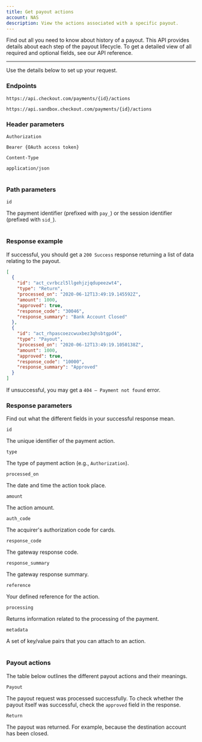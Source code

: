 ```yaml
---
title: Get payout actions
account: NAS
description: View the actions associated with a specific payout.
---
```


Find out all you need to know about history of a payout. This API provides details about each step of the payout lifecycle. To get a detailed view of all required and optional fields, see our <ExternalLink href="https://api-reference.checkout.com/preview/crusoe" >API reference</ExternalLink>.

---

Use the details below to set up your request.

### Endpoints

<tabs>
<tab title="Live">
<LineCodeWrapper type="get">

`https://api.checkout.com/payments/{id}/actions`

</LineCodeWrapper>
</tab>
<tab title="Sandbox">
<LineCodeWrapper type="get">

`https://api.sandbox.checkout.com/payments/{id}/actions`

</LineCodeWrapper>
</tab>
</tabs>

### Header parameters

<Table>
<TableHead headers={["Header", "Value"]} />
<TableBody>
<TableRow>
<TableCell>

`Authorization`

<StatusTag type="required"/>

</TableCell>
<TableCell>

`Bearer {OAuth access token}`

</TableCell>
</TableRow>
<TableRow>
<TableCell>

`Content-Type`

<StatusTag type="required"/>

</TableCell>
<TableCell>

`application/json`

</TableCell>
</TableRow>
</TableBody>
</Table>

### Path parameters

<Table>
<TableHead headers={["Path", "Value"]} />
<TableBody>
<TableRow>
<TableCell>

`id`

<StatusTag type="required"/>

</TableCell>
<TableCell>

The payment identifier (prefixed with `pay_`) or the session identifier (prefixed with `sid_`).

</TableCell>
</TableRow>
</TableBody>
</Table>

### Response example

If successful, you should get a `200 Success` response returning a list of data relating to the payout.

```json
[
  {
    "id": "act_cvrbczl5llgehjzjqdupeezwt4",
    "type": "Return",
    "processed_on": "2020-06-12T13:49:19.145592Z",
    "amount": 1000,
    "approved": true,
    "response_code": "30046",
    "response_summary": "Bank Account Closed"
  },
  {
    "id": "act_rhpascoezcwuxbez3qhsbtgpd4",
    "type": "Payout",
    "processed_on": "2020-06-12T13:49:19.1050138Z",
    "amount": 1000,
    "approved": true,
    "response_code": "10000",
    "response_summary": "Approved"
  }
]
```

<TipBox variant="info">

If unsuccessful, you may get a `404 – Payment not found` error.

</TipBox>

### Response parameters

Find out what the different fields in your successful response mean.

<Table>
<TableHead headers={["Field name", "Description"]} />
<TableBody>
<TableRow>
<TableCell>

`id`

<TypeTag type="string" />

</TableCell>
<TableCell>

The unique identifier of the payment action.

</TableCell>
</TableRow>
<TableRow>
<TableCell>

`type`

<TypeTag type="string" />

</TableCell>
<TableCell>

The type of payment action (e.g., `Authorization`).

</TableCell>
</TableRow>
<TableRow>
<TableCell>

`processed_on`

<TypeTag type="string" />

</TableCell>
<TableCell>

The date and time the action took place.

</TableCell>
</TableRow>
<TableRow>
<TableCell>

`amount`

<TypeTag type="integer" />

</TableCell>
<TableCell>

The action amount.

</TableCell>
</TableRow>
<TableRow>
<TableCell>

`auth_code`

<TypeTag type="string" />

</TableCell>
<TableCell>

The acquirer's authorization code for cards.

</TableCell>
</TableRow>
<TableRow>
<TableCell>

`response_code`

<TypeTag type="string" />

</TableCell>
<TableCell>

The gateway response code.

</TableCell>
</TableRow>
<TableRow>
<TableCell>

`response_summary`

<TypeTag type="string" />

</TableCell>
<TableCell>

The gateway response summary.

</TableCell>
</TableRow>
<TableRow>
<TableCell>

`reference`

<TypeTag type="string" />

</TableCell>
<TableCell>

Your defined reference for the action.

</TableCell>
</TableRow>
<TableRow>
<TableCell>

`processing`

<TypeTag type="object" />

</TableCell>
<TableCell>

Returns information related to the processing of the payment.

</TableCell>
</TableRow>
<TableRow>
<TableCell>

`metadata`

<TypeTag type="object" />

</TableCell>
<TableCell>

A set of key/value pairs that you can attach to an action.

</TableCell>
</TableRow>
</TableBody>
</Table>

### Payout actions

The table below outlines the different payout actions and their meanings.

<Table>
<TableBody>
<TableRow>
<TableCell>

`Payout`

</TableCell>
<TableCell>

The payout request was processed successfully. To check whether the payout itself was successful, check the `approved` field in the response.

</TableCell>
</TableRow>
<TableRow>
<TableCell>

`Return`

</TableCell>
<TableCell>

The payout was returned. For example, because the destination account has been closed.

</TableCell>
</TableRow>
</TableBody>
</Table>
